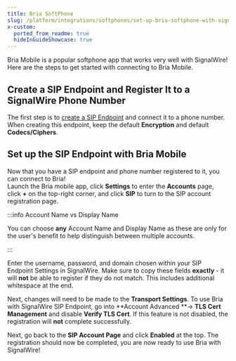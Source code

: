 ```yaml
---
title: Bria SoftPhone
slug: /platform/integrations/softphones/set-up-bria-softphone-with-signalwire
x-custom:
  ported_from_readme: true
  hideInGuideShowcase: true
---
```



Bria Mobile is a popular softphone app that works very well with SignalWire! Here are the steps to get started with connecting to Bria Mobile. 

Create a SIP Endpoint and Register It to a SignalWire Phone Number
------------------------------------------------------------------

The first step is to [create a SIP Endpoint](/voice/sip/get-started) and connect it to a phone number. When creating this endpoint, keep the default **Encryption** and default **Codecs/Ciphers**. 

Set up the SIP Endpoint with Bria Mobile
----------------------------------------

Now that you have a SIP endpoint and phone number registered to it, you can connect to Bria!  
Launch the Bria mobile app, click **Settings** to enter the **Accounts** page, click **+** on the top-right corner, and click **SIP** to turn to the SIP account registration page.


:::info Account Name vs Display Name

You can choose **any** Account Name and Display Name as these are only for the user's benefit to help distinguish between multiple accounts.

:::

Enter the username, password, and domain chosen within your SIP Endpoint Settings in SignalWire. Make sure to copy these fields **exactly** - it will **not** be able to register if they do not match. This includes additional whitespace at the end.

Next, changes will need to be made to the **Transport Settings**. To use Bria with SignalWire SIP Endpoint, go into **Account Advanced **-> **TLS Cert Management** and disable **Verify TLS Cert**. If this feature is not disabled, the registration will **not** complete successfully.

Next, go back to the **SIP Account Page** and click **Enabled** at the top. The registration should now be completed, you are now ready to use Bria with SignalWire!
